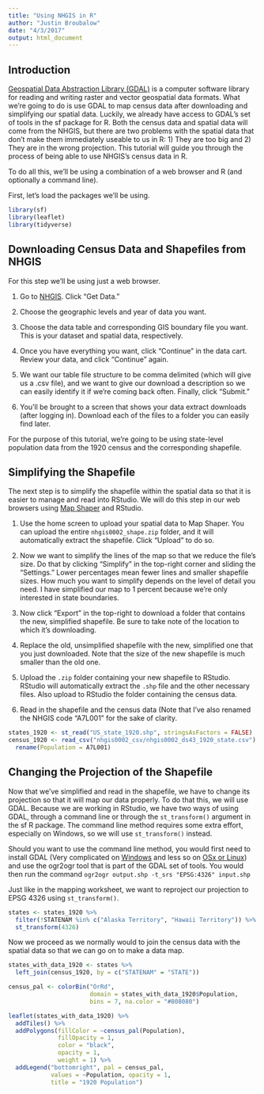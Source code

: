 ```yaml
---
title: "Using NHGIS in R"
author: "Justin Broubalow"
date: "4/3/2017"
output: html_document
---
```

## Introduction

[Geospatial Data Abstraction Library (GDAL)](http://www.gdal.org/) is a computer software library for reading and writing raster and vector geospatial data formats. What we're going to do is use GDAL to map census data after downloading and simplifying our spatial data. Luckily, we already have access to GDAL's set of tools in the sf package for R. Both the census data and spatial data will come from the NHGIS, but there are two problems with the spatial data that don't make them immediately useable to us in R: 1) They are too big and 2) They are in the wrong projection. This tutorial will guide you through the process of being able to use NHGIS's census data in R.

To do all this, we'll be using a combination of a web browser and R (and optionally a command line).

First, let's load the packages we'll be using.

```r
library(sf)
library(leaflet)
library(tidyverse)
```

## Downloading Census Data and Shapefiles from NHGIS

For this step we'll be using just a web browser.

1. Go to [NHGIS](https://www.nhgis.org/). Click "Get Data."

2. Choose the geographic levels and year of data you want.

3. Choose the data table and corresponding GIS boundary file you want. This is your dataset and spatial data, respectively.

4. Once you have everything you want, click "Continue" in the data cart. Review your data, and click "Continue" again.

5. We want our table file structure to be comma delimited (which will give us a .csv file), and we want to give our download a description so we can easily identify it if we're coming back often. Finally, click "Submit."

6. You'll be brought to a screen that shows your data extract downloads (after logging in). Download each of the files to a folder you can easily find later.

For the purpose of this tutorial, we're going to be using state-level population data from the 1920 census and the corresponding shapefile.

## Simplifying the Shapefile

The next step is to simplify the shapefile within the spatial data so that it is easier to manage and read into RStudio. We will do this step in our web browsers using [Map Shaper](http://www.mapshaper.org/) and RStudio.

1. Use the home screen to upload your spatial data to Map Shaper. You can upload the entire `nhgis0002_shape.zip` folder, and it will automatically extract the shapefile. Click "Upload" to do so.

2. Now we want to simplify the lines of the map so that we reduce the file's size. Do that by clicking "Simplify" in the top-right corner and sliding the "Settings." Lower percentages mean fewer lines and smaller shapefile sizes. How much you want to simplify depends on the level of detail you need. I have simplified our map to 1 percent because we're only interested in state boundaries.

3. Now click "Export" in the top-right to download a folder that contains the new, simplified shapefile. Be sure to take note of the location to which it's downloading.

4. Replace the old, unsimplified shapefile with the new, simplified one that you just downloaded. Note that the size of the new shapefile is much smaller than the old one.

5. Upload the `.zip` folder containing your new shapefile to RStudio. RStudio will automatically extract the `.shp` file and the other necessary files. Also upload to RStudio the folder containing the census data.

6. Read in the shapefile and the census data (Note that I've also renamed the NHGIS code "A7L001" for the sake of clarity.

```r
states_1920 <- st_read("US_state_1920.shp", stringsAsFactors = FALSE)
census_1920 <- read_csv("nhgis0002_csv/nhgis0002_ds43_1920_state.csv") %>% 
  rename(Population = A7L001)
```


## Changing the Projection of the Shapefile

Now that we've simplified and read in the shapefile, we have to change its projection so that it will map our data properly. To do that this, we will use GDAL. Because we are working in RStudio, we have two ways of using GDAL, through a command line or through the `st_transform()` argument in the sf R package. The command line method requires some extra effort, especially on Windows, so we will use `st_transform()` instead. 

Should you want to use the command line method, you would first need to install GDAL (Very complicated on [Windows](http://cartometric.com/blog/2011/10/17/install-gdal-on-windows/) and less so on [OSx or Linux](https://github.com/lmullen/nghis-simplifier/)) and use the ogr2ogr tool that is part of the GDAL set of tools. You would then run the command `ogr2ogr output.shp -t_srs "EPSG:4326" input.shp`

Just like in the mapping worksheet, we want to reproject our projection to EPSG 4326 using `st_transform()`.

```r
states <- states_1920 %>% 
  filter(!STATENAM %in% c("Alaska Territory", "Hawaii Territory")) %>% 
  st_transform(4326)
```

Now we proceed as we normally would to join the census data with the spatial data so that we can go on to make a data map.

```r
states_with_data_1920 <- states %>% 
  left_join(census_1920, by = c("STATENAM" = "STATE"))

census_pal <- colorBin("OrRd",
                       domain = states_with_data_1920$Population,
                       bins = 7, na.color = "#808080")

leaflet(states_with_data_1920) %>% 
  addTiles() %>% 
  addPolygons(fillColor = ~census_pal(Population),
              fillOpacity = 1,
              color = "black",
              opacity = 1,
              weight = 1) %>% 
  addLegend("bottomright", pal = census_pal,
            values = ~Population, opacity = 1,
            title = "1920 Population")
```



